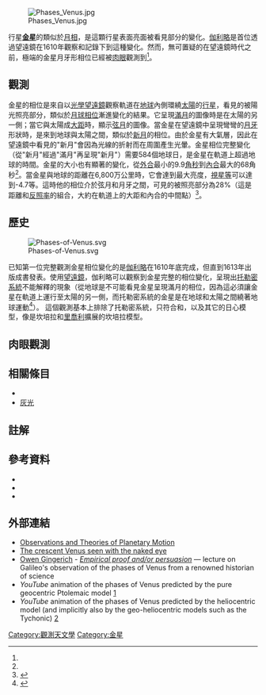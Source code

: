 [[Image:Phases_Venus.jpg|thumb]]

行星'''[[金星|金星]]'''的'''{{link-en|行星相位|Planetary phase|相位}}'''類似於[[月相|月相]]，是這顆行星表面亮面被看見部分的變化。[[伽利略|伽利略]]是首位透過望遠鏡在1610年觀察和記錄下到這種變化。然而，無可置疑的在望遠鏡時代之前，極端的金星月牙形相位已經被[[肉眼#天文學中的肉眼觀測|肉眼]]觀測到<ref name=DLG/>。

== 觀測 ==
金星的相位是來自以[[光學望遠鏡|光學望遠鏡]]觀察軌道在[[地球|地球]]內側環繞[[太陽|太陽]]的[[行星|行星]]，看見的被陽光照亮部分，類似於[[月相|月球相位]]漸進變化的結果。它呈現[[月相#月相的名稱|滿月]]的圖像時是在太陽的另一側；當它與太陽成[[距角|大距]]時，顯示[[月相#月相的名稱|弦月]]的圖像。當金星在望遠鏡中呈現彎彎的[[月相#月相的名稱|月牙]]形狀時，是來到地球與太陽之間，類似於[[新月|新月]]的相位。由於金星有大氣層，因此在望遠鏡中看見的"新月"會因為光線的折射而在周圍產生光暈。金星相位完整變化（從"新月"經過"滿月"再呈現"新月"）需要584個地球日，是金星在軌道上超過地球的時間。金星的大小也有顯著的變化，從[[合_(天體位置)#上合和下合|外合]]最小的9.9[[角秒|角秒]]到[[合_(天體位置)#上合和下合|內合]]最大的68角秒<ref name=DLG/>。當金星與地球的距離在6,800万公里時，它會達到最大亮度，[[視星等|視星等]]可以達到-4.7等。這時他的相位介於弦月和月牙之間，可見的被照亮部分為28%（這是距離和[[反照率|反照率]]的組合，大約在軌道上的大距和內合的中間點）<ref>{{Cite web |url=http://www.souledout.org/nightsky/venusphases/venusphases.html |title=souledout.org - Venus Has Phases ... Like the Moon |accessdate=2017-03-11 |archive-date=2019-04-04 |archive-url=https://web.archive.org/web/20190404191034/http://www.souledout.org/nightsky/venusphases/venusphases.html |dead-url=yes }}</ref>。

== 歷史 ==
[[Image:Phases-of-Venus.svg|thumb]]

已知第一位完整觀測金星相位變化的是[[伽利略|伽利略]]在1610年底完成，但直到1613年出版成書發表。使用[[望遠鏡|望遠鏡]]，伽利略可以觀察到金星完整的相位變化，呈現出[[地心說|托勒密系統]]不能解釋的現象（從地球是不可能看見金星呈現滿月的相位，因為這必須讓金星在軌道上運行至太陽的另一側，而托勒密系統的金星是在地球和太陽之間繞著地球運動<ref>{{Cite web |url=http://www.astro.umd.edu/~miller/ASTR100/class6.pdf |title=Galileo's observations of the phases of Venus (slide 4) |accessdate=2017-03-11 |archive-date=2018-03-29 |archive-url=https://web.archive.org/web/20180329045517/http://www.astro.umd.edu/~miller/ASTR100/class6.pdf |dead-url=no }}</ref>）。 這個觀測基本上排除了托勒密系統，只符合{{link-en|哥白尼體系|Copernican heliocentrism}}和{{link-en|第谷系統|Tychonic system}}，以及其它的日心模型，像是坎培拉和[[乔瓦尼·巴蒂斯塔·里乔利|里喬利]]擴展的坎培拉模型。

== 肉眼觀測 ==

== 相關條目 ==
{{Portal|太陽系}}
*{{link-en|金星方位|Aspects of Venus}}
* [[灰光|灰光]]

== 註解 ==
{{reflist
| refs =

<ref name=DLG>{{Cite web
  | last = Goines
  | first = David Lance
  | title = INFERENTIAL EVIDENCE FOR THE PRE-TELESCOPIC SIGHTING OF THE CRESCENT VENUS
  | date = October 18, 1995
  | url = http://www.goines.net/Writing/venus.html
  | accessdate = 2010-08-11}}</ref>

<ref name="nssdc">{{cite web|url=http://nssdc.gsfc.nasa.gov/planetary/factsheet/venusfact.html|title=Venus Fact Sheet|publisher=NASA|last=Williams|first=David R.|date=April 15, 2005|accessdate=2007-10-12|archive-url=https://www.webcitation.org/6ftO4K7lC?url=http://nssdc.gsfc.nasa.gov/planetary/factsheet/venusfact.html|archive-date=2016-03-10|dead-url=yes}}</ref>

}}

== 參考資料 ==
*{{cite journal|author=Campbell, William Wallace| title=Is the Crescent Form of Venus Visible to the Naked Eye?|journal= [[Publications_of_the_Astronomical_Society_of_the_Pacific|Publications of the Astronomical Society of the Pacific]] |volume= 28 |year= 1916|pages= 85–86| doi=10.1086/122498|bibcode=1916PASP...28...85C}}
*{{cite journal|author=Reinhardt, Carl | title=Notes and Queries: Phase of Venus seen with the Naked Eye|url=https://archive.org/details/sim_journal-of-the-royal-astronomical-society-of-canada_1929-01_23_1/page/48 |journal= [[Journal_of_the_Royal_Astronomical_Society_of_Canada|Journal of the Royal Astronomical Society of Canada]] |volume= 23| year=1929|pages =  48–49|bibcode = 1929JRASC..23...48C }}
*{{cite journal| author = Goines, David Lance| title=Observer’s Notebook: Naked Eye Crescent of Venus|journal= [[Sky_&_Telescope|Sky & Telescope]] |volume= 83 |year=1992|authorlink= David Goines}}

== 外部連結 ==
*[http://www.staff.science.uu.nl/~gent0113/babylon/babybibl_planets.htm Observations and Theories of Planetary Motion] {{Wayback|url=http://www.staff.science.uu.nl/~gent0113/babylon/babybibl_planets.htm |date=20170201055345 }}
*[http://adsbit.harvard.edu//full/seri/JRASC/0023//0000144.000.html The crescent Venus seen with the naked eye] {{Wayback|url=http://adsbit.harvard.edu//full/seri/JRASC/0023//0000144.000.html |date=20160328200255 }}
*[[Owen_Gingerich|Owen Gingerich]] - ''[https://web.archive.org/web/20050308045223/http://www.st-edmunds.cam.ac.uk/cis/gingerich/lecture3.html Empirical proof and/or persuasion]'' — lecture on Galileo's observation of the phases of Venus from a renowned historian of science
* ''YouTube'' animation of the phases of Venus predicted by the pure geocentric Ptolemaic model [https://www.youtube.com/watch?v=OlnlbZHP-jk] {{Wayback|url=https://www.youtube.com/watch?v=OlnlbZHP-jk |date=20160503232339 }}
* ''YouTube'' animation of the phases of Venus predicted by the heliocentric model (and implicitly also by the geo-heliocentric models such as the Tychonic) [https://www.youtube.com/watch?v=0Z_v7Tag4fg&feature=related] {{Wayback|url=https://www.youtube.com/watch?v=0Z_v7Tag4fg&feature=related |date=20160313150659 }}

{{金星}}
{{Galileo Galilei}}

[[Category:觀測天文學|Category:觀測天文學]]
[[Category:金星|Category:金星]]
